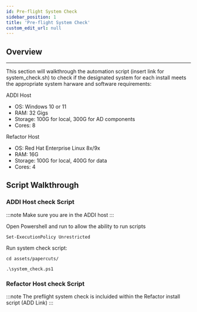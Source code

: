 ```yaml
---
id: Pre-flight System Check
sidebar_position: 1
title: 'Pre-flight System Check'
custom_edit_url: null
---
```


## Overview
------------------------
This section will walkthrough the automation script (insert link for system_check.sh) to check if the designated system for each install meets the appropriate system harware and software requirements:

ADDI Host
- OS: Windows 10 or 11 
- RAM: 32 Gigs
- Storage: 100G for local, 300G for AD components
- Cores: 8

Refactor Host
- OS: Red Hat Enterprise Linux 8x/9x
- RAM: 16G
- Storage: 100G for local, 400G for data
- Cores: 4

## Script Walkthrough

### ADDI Host check Script

:::note
Make sure you are in the ADDI host
:::

Open Powershell and run to allow the ability to run scripts
```tsx
Set-ExecutionPolicy Unrestricted
```

Run system check script:
```tsx
cd assets/papercuts/
```
```tsx
.\system_check.ps1
```

### Refactor Host check Script
:::note
The preflight system check is incluided within the Refactor install script (ADD Link)
:::


